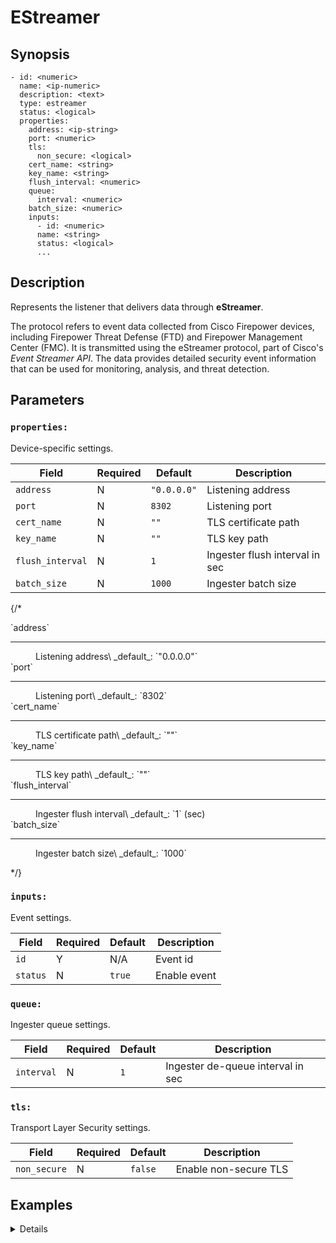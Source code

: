 
# EStreamer

## Synopsis

```ssml {5}
- id: <numeric>
  name: <ip-numeric>
  description: <text>
  type: estreamer
  status: <logical>
  properties:
    address: <ip-string>
    port: <numeric>
    tls:
      non_secure: <logical>
    cert_name: <string>
    key_name: <string>
    flush_interval: <numeric>
    queue:
      interval: <numeric>
    batch_size: <numeric>
    inputs:
      - id: <numeric>
      name: <string>
      status: <logical>
      ...
```

## Description

Represents the listener that delivers data through **eStreamer**.

The protocol refers to event data collected from Cisco Firepower devices, including Firepower Threat Defense (FTD) and Firepower Management Center (FMC). It is transmitted using the eStreamer protocol, part of Cisco's _Event Streamer API_. The data provides detailed security event information that can be used for monitoring, analysis, and threat detection.

## Parameters

<BasicConfig />

### `properties:`

Device-specific settings.

|Field|Required|Default|Description|
|---|---|---|---|
|`address`|N|`"0.0.0.0"`|Listening address|
|`port`|N|`8302`|Listening port|
|`cert_name`|N|`""`|TLS certificate path|
|`key_name`|N|`""`|TLS key path|
|`flush_interval`|N|`1`|Ingester flush interval in sec|
|`batch_size`|N|`1000`|Ingester batch size|

{/* <dl>
  <dt>`address`</dt>
  <hr style={{margin: "0px"}}/>
  <dd>Listening address\
  _default_: `"0.0.0.0"`</dd>

  <dt>`port`</dt>
  <hr style={{margin: "0px"}}/>
  <dd>Listening port\
  _default_: `8302`</dd>

  <dt>`cert_name`</dt>
  <hr style={{margin: "0px"}}/>
  <dd>TLS certificate path\
  _default_: `""`</dd>

  <dt>`key_name`</dt>
  <hr style={{margin: "0px"}}/>
  <dd>TLS key path\
  _default_: `""`</dd>

  <dt>`flush_interval`</dt>
  <hr style={{margin: "0px"}}/>
  <dd>Ingester flush interval\
  _default_: `1` (sec)</dd>

  <dt>`batch_size`</dt>
  <hr style={{margin: "0px"}}/>
  <dd>Ingester batch size\
  _default_: `1000`</dd>
</dl> */}

### `inputs:`

Event settings.

|Field|Required|Default|Description|
|---|---|---|---|
|`id`|Y|N/A|Event id|
|`status`|N|`true`|Enable event|

### `queue:`

Ingester queue settings.

|Field|Required|Default|Description|
|---|---|---|---|
|`interval`|N|`1`|Ingester de-queue interval in sec|

### `tls:`

Transport Layer Security settings.

|Field|Required|Default|Description|
|---|---|---|---|
|`non_secure`|N|`false`|Enable non-secure TLS|

## Examples

<Details summary="Sample Code">
```yaml
devices:
  - id: 324342342
    name: 127.0.0.1
    description: estreamer
    type: estreamer
    status: false
    properties:
      address: "0.0.0.0"
      port: 8302
      tls:
        non_secure: false
      cert_name: ""
      key_name: ""
      reuse: false
      flush_interval: 1
      queue:
        interval: 1
      batch_size: 1000
      inputs:
        - id: 102
          name: eStreamer Connection Events
          status: true
        - id: 103
          name: eStreamer File Events
          status: true
        - id: 104
          name: eStreamer Malware Events
          status: true
        - id: 106
          name: eStreamer Intrusion Events
          status: true
```
</Details>
